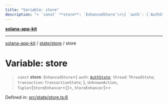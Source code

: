 ```yaml
---
title: "Variable: store"
description: "> `const` **store**: `EnhancedStore`\<\{ `auth`: [`AuthState`](../../auth/reducer/interfaces/AuthState.md); `thread`: `ThreadState`; `transaction`: `TransactionState`; \}, `UnknownAction`, `Tuple`\<\[`StoreEnhancer`\<\{\}\>, `StoreEnhancer`\]\>\>"
---
```


[**solana-app-kit**](../../../README.mdx)

***

[solana-app-kit](../../../README.mdx) / [state/store](../README.mdx) / store

# Variable: store

> `const` **store**: `EnhancedStore`\<\{ `auth`: [`AuthState`](../../auth/reducer/interfaces/AuthState.mdx); `thread`: `ThreadState`; `transaction`: `TransactionState`; \}, `UnknownAction`, `Tuple`\<\[`StoreEnhancer`\<\{\}\>, `StoreEnhancer`\]\>\>

Defined in: [src/state/store.ts:6](https://github.com/SendArcade/solana-social-starter/blob/b27156124ee1831d644b1af765e8d55a2885cd4f/src/state/store.ts#L6)
